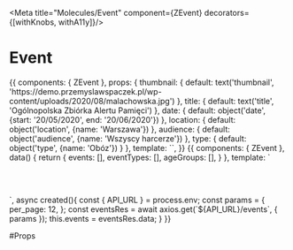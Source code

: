 
<Meta title="Molecules/Event" component={ZEvent} decorators={[withKnobs, withA11y]}/>

# Event

<Preview>
  <Story name="Common">
    {{
        components: { ZEvent },
        props: {
          thumbnail: {
            default: text('thumbnail', 'https://demo.przemyslawspaczek.pl/wp-content/uploads/2020/08/malachowska.jpg')
          },
          title: {
            default: text('title', 'Ogólnopolska Zbiórka Alertu Pamięci')
          },
          date: {
            default: object('date', {start: '20/05/2020', end: '20/06/2020'})
          },
          location: {
            default: object('location', {name: 'Warszawa'})
          },
          audience: {
            default: object('audience', {name: 'Wszyscy harcerze'})
          },
          type: {
            default: object('type', {name: 'Obóz'})
          }
        },
        template: `<ZEvent
          :thumbnail="thumbnail"
          :title="title"
          :date="date"
          :location="location"
          :audience="audience"
          :type="type"
          :ageGroup="{name: 'Harcerze', color: '#ffffff', background: '#f58220'}"
          style="width: 250px"
        />`,
    }}
  </Story>
</Preview>

<Preview>
  <Story name="Grid">
    {{
      components: { ZEvent },
      data() {
        return {
          events: [],
          eventTypes: [],
          ageGroups: [],
        }
      },
      template: `<div style="display: grid; grid-template-columns: repeat(4, 1fr); column-gap: 20px; row-gap: 20px; max-width: 1071px; margin: 0 auto">
          <div style="grid-row: span 4; grid-column: 1;"></div>
          <ZEvent
            v-for="(event, index) in events"
            :key="event.id"
            :thumbnail="event.rest_media"
            :title="event.title.rendered"
            :date="{start: '01/09/2020', end: '03/09/2020'}"
            :location="{name: 'Warszawa'}"
            :audience="{name: 'Wszyscy harcerze'}"
            :type="{name: 'Zlot'}"
            :age-group="{name: 'Harcerze Starsi', color: '#ffffff', background: '#084da1'}"
          />
        </div>`,
      async created(){
        const { API_URL } = process.env;
        const params = {
          per_page: 12,
        };
        const eventsRes = await axios.get(`${API_URL}/events`, { params });
        this.events = eventsRes.data;
      }
    }}
  </Story>
</Preview>

#Props

<Props of={ZEvent} />
